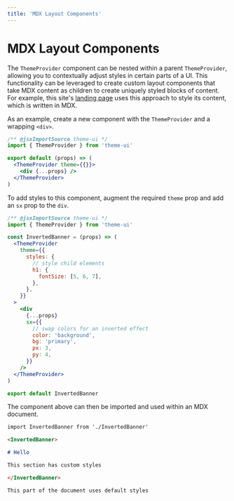 ```yaml
---
title: 'MDX Layout Components'
---
```


# MDX Layout Components

The `ThemeProvider` component can be nested within a parent `ThemeProvider`,
allowing you to contextually adjust styles in certain parts of a UI. This
functionality can be leveraged to create custom layout components that take MDX
content as children to create uniquely styled blocks of content. For example,
this site's [landing page](/) uses this approach to style its content, which is
written in MDX.

As an example, create a new component with the `ThemeProvider` and a wrapping
`<div>`.

```jsx
/** @jsxImportSource theme-ui */
import { ThemeProvider } from 'theme-ui'

export default (props) => (
  <ThemeProvider theme={{}}>
    <div {...props} />
  </ThemeProvider>
)
```

To add styles to this component, augment the required `theme` prop and add an
`sx` prop to the `div`.

```jsx filename=InvertedBanner.js
/** @jsxImportSource theme-ui */
import { ThemeProvider } from 'theme-ui'

const InvertedBanner = (props) => (
  <ThemeProvider
    theme={{
      styles: {
        // style child elements
        h1: {
          fontSize: [5, 6, 7],
        },
      },
    }}
  >
    <div
      {...props}
      sx={{
        // swap colors for an inverted effect
        color: 'background',
        bg: 'primary',
        px: 3,
        py: 4,
      }}
    />
  </ThemeProvider>
)

export default InvertedBanner
```

The component above can then be imported and used within an MDX document.

```md
import InvertedBanner from './InvertedBanner'

<InvertedBanner>

# Hello

This section has custom styles

</InvertedBanner>

This part of the document uses default styles
```
